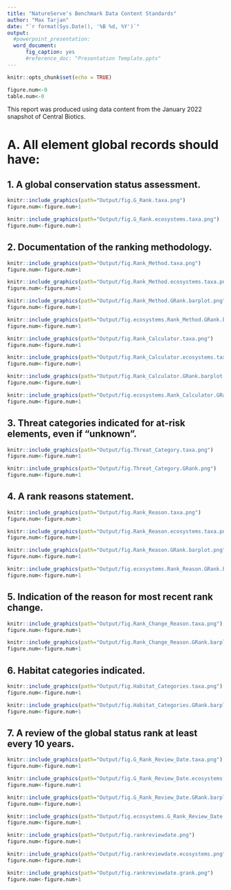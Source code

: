 ```yaml
---
title: "NatureServe's Benchmark Data Content Standards"
author: "Max Tarjan"
date: "`r format(Sys.Date(), '%B %d, %Y')`"
output:
  #powerpoint_presentation:
  word_document:
      fig_caption: yes
      #reference_doc: "Presentation Template.pptx"
---
```


```r
knitr::opts_chunk$set(echo = TRUE)
```

```r
figure.num<-0
table.num<-0
```

This report was produced using data content from the January 2022 snapshot of Central Biotics.

# A. All element global records should have: 

## 1. A global conservation status assessment. 

```r
knitr::include_graphics(path="Output/fig.G_Rank.taxa.png")
figure.num<-figure.num+1
```

```r
knitr::include_graphics(path="Output/fig.G_Rank.ecosystems.taxa.png")
figure.num<-figure.num+1
```

## 2. Documentation of the ranking methodology.

```r
knitr::include_graphics(path="Output/fig.Rank_Method.taxa.png")
figure.num<-figure.num+1
```

```r
knitr::include_graphics(path="Output/fig.Rank_Method.ecosystems.taxa.png")
figure.num<-figure.num+1
```

```r
knitr::include_graphics(path="Output/fig.Rank_Method.GRank.barplot.png")
figure.num<-figure.num+1
```

```r
knitr::include_graphics(path="Output/fig.ecosystems.Rank_Method.GRank.barplot.png")
figure.num<-figure.num+1
```

```r
knitr::include_graphics(path="Output/fig.Rank_Calculator.taxa.png")
figure.num<-figure.num+1
```

```r
knitr::include_graphics(path="Output/fig.Rank_Calculator.ecosystems.taxa.png")
figure.num<-figure.num+1
```

```r
knitr::include_graphics(path="Output/fig.Rank_Calculator.GRank.barplot.png")
figure.num<-figure.num+1
```

```r
knitr::include_graphics(path="Output/fig.ecosystems.Rank_Calculator.GRank.barplot.png")
figure.num<-figure.num+1
```

## 3. Threat categories indicated for at-risk elements, even if “unknown”.

```r
knitr::include_graphics(path="Output/fig.Threat_Category.taxa.png")
figure.num<-figure.num+1
```

```r
knitr::include_graphics(path="Output/fig.Threat_Category.GRank.png")
figure.num<-figure.num+1
```

## 4. A rank reasons statement.

```r
knitr::include_graphics(path="Output/fig.Rank_Reason.taxa.png")
figure.num<-figure.num+1
```

```r
knitr::include_graphics(path="Output/fig.Rank_Reason.ecosystems.taxa.png")
figure.num<-figure.num+1
```

```r
knitr::include_graphics(path="Output/fig.Rank_Reason.GRank.barplot.png")
figure.num<-figure.num+1
```

```r
knitr::include_graphics(path="Output/fig.ecosystems.Rank_Reason.GRank.barplot.png")
figure.num<-figure.num+1
```

## 5. Indication of the reason for most recent rank change. 

```r
knitr::include_graphics(path="Output/fig.Rank_Change_Reason.taxa.png")
figure.num<-figure.num+1
```

```r
knitr::include_graphics(path="Output/fig.Rank_Change_Reason.GRank.barplot.png")
figure.num<-figure.num+1
```

## 6. Habitat categories indicated. 

```r
knitr::include_graphics(path="Output/fig.Habitat_Categories.taxa.png")
figure.num<-figure.num+1
```

```r
knitr::include_graphics(path="Output/fig.Habitat_Categories.GRank.barplot.png")
figure.num<-figure.num+1
```


## 7. A review of the global status rank at least every 10 years. 

```r
knitr::include_graphics(path="Output/fig.G_Rank_Review_Date.taxa.png")
figure.num<-figure.num+1
```

```r
knitr::include_graphics(path="Output/fig.G_Rank_Review_Date.ecosystems.taxa.png")
figure.num<-figure.num+1
```

```r
knitr::include_graphics(path="Output/fig.G_Rank_Review_Date.GRank.barplot.png")
figure.num<-figure.num+1
```

```r
knitr::include_graphics(path="Output/fig.ecosystems.G_Rank_Review_Date.GRank.barplot.png")
figure.num<-figure.num+1
```

```r
knitr::include_graphics(path="Output/fig.rankreviewdate.png")
figure.num<-figure.num+1
```

```r
knitr::include_graphics(path="Output/fig.rankreviewdate.ecosystems.png")
figure.num<-figure.num+1
```

```r
knitr::include_graphics(path="Output/fig.rankreviewdate.grank.png")
figure.num<-figure.num+1
```